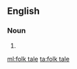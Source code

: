 {{also|folktale}}
==English==

===Noun===
{{en-noun}}

# {{alternative spelling of|folktale|lang=en}}

[[ml:folk tale]]
[[ta:folk tale]]